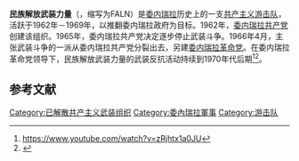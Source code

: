 '''民族解放武装力量'''（{{lang-es|Fuerzas Armadas de Liberación Nacional}}，缩写为FALN）是[[委内瑞拉|委内瑞拉]]历史上的一支[[共产主义|共产主义]][[游击队|游击队]]，活跃于1962年－1969年，以推翻委内瑞拉政府为目标。1962年，[[委内瑞拉共产党|委内瑞拉共产党]]创建该组织。1965年，委内瑞拉共产党决定逐步停止武装斗争。1966年4月，主张武装斗争的一派从委内瑞拉共产党分裂出去，另建[[委内瑞拉革命党|委内瑞拉革命党]]。在委内瑞拉革命党领导下，民族解放武装力量的武装反抗活动持续到1970年代后期<ref>https://www.youtube.com/watch?v=zRjhtx1a0JU</ref><ref>{{Cite web |url=https://www.youtube.com/watch?v=X3JynCzFIKE |title=存档副本 |access-date=2020-11-26 |archive-date=2017-08-16 |archive-url=https://web.archive.org/web/20170816200338/https://www.youtube.com/watch?v=X3JynCzFIKE |dead-url=no }}</ref>。

== 参考文献 ==
{{reflist}}

[[Category:已解散共产主义武装组织|Category:已解散共产主义武装组织]]
[[Category:委內瑞拉軍事|Category:委內瑞拉軍事]]
[[Category:游击队|Category:游击队]]